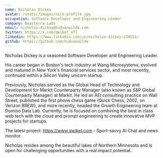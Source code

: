```yaml
---
name: Nicholas Dickey
avatar: /static/images/nick-profile.jpg
occupation: Software Developer and Engineering Leader
company: Reacterra Labs
email: nicholas.dickey@hudsonwilde.com
twitter: https://x.com/qwiket_nfl
linkedin: https://www.linkedin.com/in/nicholas-dickey-234551/
github: https://github.com/hudsonwilde
---
```


Nicholas Dickey is a seasoned Software Developer and Engineering Leader.

His career began in Boston's tech industry at Wang Microsystems, evolved and matured in New York's financial services sector, and most recently, continued within a Silicon Valley unicorn startup.

Previously, Nicholas served as the Global Head of Technology and Development for Markit Counterparty Manager (also known as S&P Global Counterparty Manager) at Markit. He led an AEI consulting practice on Wall Street, published the first phone chess game (Quick Chess, 2002, on Verizon BREW), and more recently, headed the Growth Engineering team at Domino Data Lab. Currently, he is focused on combining the best in class web tech with the cloud and prompt engineering to create innovative MVP projects for startups.

The latest project: https://www.qwiket.com - Sport-savvy AI Chat and news monitor.

Nicholas resides among the beautiful lakes of Northern Minnesota and is open for challenging opportunities with a real impact potential.

